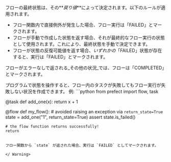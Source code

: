 フローの最終状態は、その**_戻り値_**によって決定されます。以下のルールが適用されます。

- フロー関数内で直接例外が発生した場合、フロー実行は「FAILED」とマークされます。
- フローが手動で作成した状態を返す場合、それが最終的なフロー実行の状態として使用されます。これにより、最終状態を手動で決定できます。
- フローが状態の反復可能値を返す場合、_いずれかの_「FAILED」状態が存在すると、実行は「FAILED」とマークされます。

フローがエラーなしで返される_その他の状況_では、フローは「COMPLETED」とマークされます。

<Warning>
プログラムで状態を操作すると、フロー内のタスクが失敗してもフロー実行が失敗しない状況を作成できます。
例:
```python
from prefect import flow, task 


@task 
def add_one(x):
    return x + 1


@flow 
def my_flow():
    # avoided raising an exception via `return_state=True`
    state = add_one("1", return_state=True)
    assert state.is_failed()

    # the flow function returns successfully!
    return
```

フロー関数から `state` が返された場合、実行は `FAILED` としてマークされます。

</ Warning>